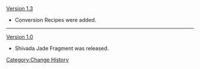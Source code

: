 [[Version 1.3]]
*Conversion Recipes were added.
----
[[Version 1.0]]
*Shivada Jade Fragment was released.
<noinclude>[[Category:Change History]]</noinclude>